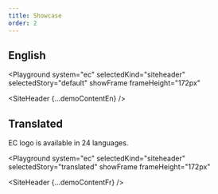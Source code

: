 ```yaml
---
title: Showcase
order: 2
---
```




## English

<Playground
  system="ec"
  selectedKind="siteheader"
  selectedStory="default"
  showFrame
  frameHeight="172px"
>
  <SiteHeader {...demoContentEn} />
</Playground>

## Translated

EC logo is available in 24 languages.

<Playground
  system="ec"
  selectedKind="siteheader"
  selectedStory="translated"
  showFrame
  frameHeight="172px"
>
  <SiteHeader {...demoContentFr} />
</Playground>
